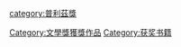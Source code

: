 {{Catnav|頁面分類|人类社会|言论自由|新闻学|普利茲獎}}
{{Catnav|頁面分類|人类社会|競賽|獎項|普利茲獎}}
{{Catnav|頁面分類|人类社会|社会科学|新闻学|普利茲獎}}
{{Catnav|頁面分類|人类社会|獎勵|獎項|普利茲獎}}
{{Catnav|頁面分類|人类社会|媒体|新闻学|普利茲獎}}

[[category:普利茲獎|category:普利茲獎]]
[[Category:文學獎獲獎作品|Category:文學獎獲獎作品]]
[[Category:获奖书籍|Category:获奖书籍]]